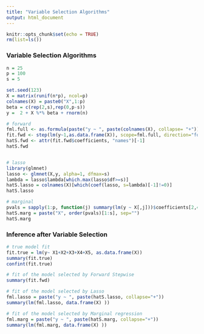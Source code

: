 ```yaml
---
title: "Variable Selection Algorithms"
output: html_document
---
```


```r
knitr::opts_chunk$set(echo = TRUE)
rm(list=ls())
```

### Variable Selection Algorithms

```r
n = 25
p = 100
s = 5

set.seed(123)
X = matrix(runif(n*p), ncol=p)
colnames(X) = paste0("X",1:p)
beta = c(rep(2,s),rep(0,p-s))
y =  2 + X %*% beta + rnorm(n)

# forward
fml.full <- as.formula(paste("y ~ ", paste(colnames(X), collapse= "+"))) 
fit.fwd <- step(lm(y~1,as.data.frame(X)), scope=fml.full, direction="forward", steps=s, trace=0)
hatS.fwd <- attr(fit.fwd$coefficients, "names")[-1]
hatS.fwd


# lasso
library(glmnet)
lasso <- glmnet(X,y, alpha=1, dfmax=s)
lambda = lasso$lambda[which.max(lasso$df>=s)]
hatS.lasso = colnames(X)[which(coef(lasso, s=lambda)[-1]!=0)]
hatS.lasso

# marginal
pvals = sapply(1:p, function(j) summary(lm(y ~ X[,j]))$coefficients[2,4]) 
hatS.marg = paste("X", order(pvals)[1:s], sep="")
hatS.marg 
```

### Inference after Variable Selection

```r
# true model fit
fit.true = lm(y~ X1+X2+X3+X4+X5, as.data.frame(X))
summary(fit.true)
confint(fit.true)

# fit of the model selected by Forward Stepwise
summary(fit.fwd)

# fit of the model selected by Lasso
fml.lasso = paste("y ~ ", paste(hatS.lasso, collapse="+"))
summary(lm(fml.lasso, data.frame(X) ))

# fit of the model selected by Marginal regression
fml.marg = paste("y ~ ", paste(hatS.marg, collapse="+"))
summary(lm(fml.marg, data.frame(X) ))

```
